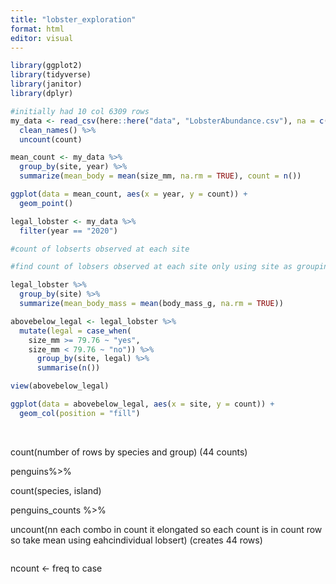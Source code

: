 ```yaml
---
title: "lobster_exploration"
format: html
editor: visual
---
```


```r
library(ggplot2)
library(tidyverse)
library(janitor)
library(dplyr)
```

```r
#initially had 10 col 6309 rows 
my_data <- read_csv(here::here("data", "LobsterAbundance.csv"), na = c("-99999", "")) %>%
  clean_names() %>%
  uncount(count)
```

```r
mean_count <- my_data %>% 
  group_by(site, year) %>%
  summarize(mean_body = mean(size_mm, na.rm = TRUE), count = n())
```

```r
ggplot(data = mean_count, aes(x = year, y = count)) +
  geom_point()

```

```r
legal_lobster <- my_data %>%
  filter(year == "2020")

#count of lobserts observed at each site 
```

```r
#find count of lobsers observed at each site only using site as groupingj above and below legal limit 

legal_lobster %>%
  group_by(site) %>%
  summarize(mean_body_mass = mean(body_mass_g, na.rm = TRUE))


```

```r
abovebelow_legal <- legal_lobster %>% 
  mutate(legal = case_when(
    size_mm >= 79.76 ~ "yes", 
    size_mm < 79.76 ~ "no")) %>%
      group_by(site, legal) %>%
      summarise(n())

view(abovebelow_legal)
```

```r
ggplot(data = abovebelow_legal, aes(x = site, y = count)) +
  geom_col(position = "fill")
```

\

count(number of rows by species and group) (44 counts)

penguins%\>%

count(species, island)

penguins_counts %\>%

uncount(nn each combo in count it elongated so each count is in count row so take mean using eahcindividual lobsert) (creates 44 rows)

```r

```

ncount \<- freq to case
